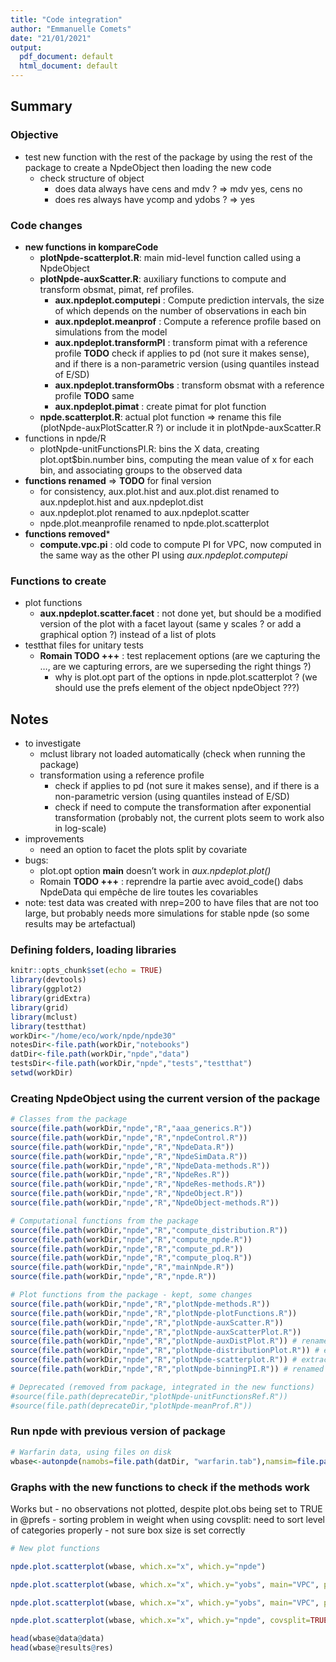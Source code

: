 ```yaml
---
title: "Code integration"
author: "Emmanuelle Comets"
date: "21/01/2021"
output:
  pdf_document: default
  html_document: default
---
```


## Summary

### Objective

- test new function with the rest of the package by using the rest of the package to create a NpdeObject then loading the new code
  - check structure of object
    - does data always have cens and mdv ? => mdv yes, cens no
    - does res always have ycomp and ydobs ? => yes

### Code changes

- **new functions in kompareCode**
  - **plotNpde-scatterplot.R**: main mid-level function called using a NpdeObject
  - **plotNpde-auxScatter.R**: auxiliary functions to compute and transform obsmat, pimat, ref profiles.
    - **aux.npdeplot.computepi** : Compute prediction intervals, the size of which depends on the number of observations in each bin
    - **aux.npdeplot.meanprof** : Compute a reference profile based on simulations from the model
    - **aux.npdeplot.transformPI** : transform pimat with a reference profile **TODO** check if applies to pd (not sure it makes sense), and if there is a non-parametric version (using quantiles instead of E/SD)
    - **aux.npdeplot.transformObs** : transform obsmat with a reference profile **TODO** same
    - **aux.npdeplot.pimat** : create pimat for plot function
  - **npde.scatterplot.R**: actual plot function => rename this file (plotNpde-auxPlotScatter.R ?) or include it in plotNpde-auxScatter.R
- functions in npde/R
  - plotNpde-unitFunctionsPI.R: bins the X data, creating plot.opt$bin.number bins, computing the mean value of x for each bin, and associating groups to the observed data
- **functions renamed** => **TODO** for final version
  - for consistency, aux.plot.hist and aux.plot.dist renamed to aux.npdeplot.hist and aux.npdeplot.dist
  - aux.npdeplot.plot renamed to aux.npdeplot.scatter
  - npde.plot.meanprofile renamed to npde.plot.scatterplot
- **functions removed***
  - **compute.vpc.pi** : old code to compute PI for VPC, now computed in the same way as the other PI using *aux.npdeplot.computepi*

### Functions to create

- plot functions
  - **aux.npdeplot.scatter.facet** : not done yet, but should be a modified version of the plot with a facet layout (same y scales ? or add a graphical option ?) instead of a list of plots
- testthat files for unitary tests
  - **Romain TODO +++** : test replacement options (are we capturing the ..., are we capturing errors, are we superseding the right things ?)
    - why is plot.opt part of the options in npde.plot.scatterplot ? (we should use the prefs element of the object npdeObject ???)

## Notes

- to investigate
  - mclust library not loaded automatically (check when running the package)
  - transformation using a reference profile
    - check if applies to pd (not sure it makes sense), and if there is a non-parametric version (using quantiles instead of E/SD)
    - check if need to compute the transformation after exponential transformation (probably not, the current plots seem to work also in log-scale)
- improvements
  - need an option to facet the plots split by covariate
- bugs:
  - plot.opt option **main** doesn't work in *aux.npdeplot.plot()*
  - Romain **TODO +++** : reprendre la partie avec avoid_code() dabs NpdeData qui empêche de lire toutes les covariables 
- note: test data was created with nrep=200 to have files that are not too large, but probably needs more simulations for stable npde (so some results may be artefactual)


### Defining folders, loading libraries

```r
knitr::opts_chunk$set(echo = TRUE)
library(devtools)
library(ggplot2)
library(gridExtra)
library(grid)
library(mclust)
library(testthat)
workDir<-"/home/eco/work/npde/npde30"
notesDir<-file.path(workDir,"notebooks")
datDir<-file.path(workDir,"npde","data")
testsDir<-file.path(workDir,"npde","tests","testthat")
setwd(workDir)
```

### Creating NpdeObject using the current version of the package

```r
# Classes from the package
source(file.path(workDir,"npde","R","aaa_generics.R"))
source(file.path(workDir,"npde","R","npdeControl.R"))
source(file.path(workDir,"npde","R","NpdeData.R"))
source(file.path(workDir,"npde","R","NpdeSimData.R"))
source(file.path(workDir,"npde","R","NpdeData-methods.R"))
source(file.path(workDir,"npde","R","NpdeRes.R"))
source(file.path(workDir,"npde","R","NpdeRes-methods.R"))
source(file.path(workDir,"npde","R","NpdeObject.R"))
source(file.path(workDir,"npde","R","NpdeObject-methods.R"))

# Computational functions from the package
source(file.path(workDir,"npde","R","compute_distribution.R"))
source(file.path(workDir,"npde","R","compute_npde.R"))
source(file.path(workDir,"npde","R","compute_pd.R"))
source(file.path(workDir,"npde","R","compute_ploq.R"))
source(file.path(workDir,"npde","R","mainNpde.R"))
source(file.path(workDir,"npde","R","npde.R"))

# Plot functions from the package - kept, some changes
source(file.path(workDir,"npde","R","plotNpde-methods.R"))
source(file.path(workDir,"npde","R","plotNpde-plotFunctions.R"))
source(file.path(workDir,"npde","R","plotNpde-auxScatter.R")) 
source(file.path(workDir,"npde","R","plotNpde-auxScatterPlot.R")) 
source(file.path(workDir,"npde","R","plotNpde-auxDistPlot.R")) # renamed from plotNpde-unitFunctionsAux.R
source(file.path(workDir,"npde","R","plotNpde-distributionPlot.R")) # extracted "main" for distribution plots from plotNpde-plotFunctions.R
source(file.path(workDir,"npde","R","plotNpde-scatterplot.R")) # extracted "main" for scatter plots f
source(file.path(workDir,"npde","R","plotNpde-binningPI.R")) # renamed from plotNpde-unitFunctionsPI.R

# Deprecated (removed from package, integrated in the new functions)
#source(file.path(deprecateDir,"plotNpde-unitFunctionsRef.R"))
#source(file.path(deprecateDir,"plotNpde-meanProf.R"))
```

### Run npde with previous version of package


```r
# Warfarin data, using files on disk
wbase<-autonpde(namobs=file.path(datDir, "warfarin.tab"),namsim=file.path(datDir, "simwarfarinBase.tab"), iid=1,ix=2,iy=4,icov=c(3,6:8),namsav="warfBase", units=list(x="hr",y="ug/L", covariates=c("mg","kg","-","yr")))
```


### Graphs with the new functions to check if the methods work

Works but
- no observations not plotted, despite plot.obs being set to TRUE in @prefs
- sorting problem in weight when using covsplit: need to sort level of categories properly
- not sure box size is set correctly

```r
# New plot functions

npde.plot.scatterplot(wbase, which.x="x", which.y="npde")

npde.plot.scatterplot(wbase, which.x="x", which.y="yobs", main="VPC", plot.obs=TRUE)

npde.plot.scatterplot(wbase, which.x="x", which.y="yobs", main="VPC", plot.box=TRUE)

npde.plot.scatterplot(wbase, which.x="x", which.y="npde", covsplit=TRUE, which.cov=c("sex", "wt"))

head(wbase@data@data)
head(wbase@results@res)


```

